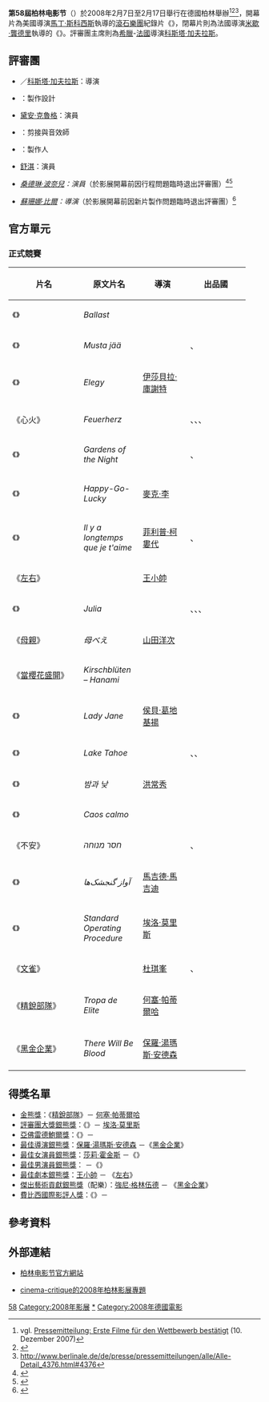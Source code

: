 {{noteTA
|T=zh-cn:第58届柏林电影节; zh-tw:第58屆柏林影展
|1=zh-cn:柏林国际电影节; zh-tw:柏林國際影展
|2=zh-cn:柏林电影节; zh-tw:柏林影展
|3=zh-cn:电影节; zh-tw:影展
|4=zh-cn:櫻桃樹-花見; zh-tw:當櫻花盛開
|5=zh-cn:黑金風雲; zh-tw:黑金企業
}}
{{Infobox Film Festival
| name           = 第58屆柏林國際電影節
| image          = 
| caption        = 
| opening        = 
| closing        = 
| location       = {{GER}}[[柏林|柏林]]
| founded        = 1951
| awardsreceived = 
| awards         = [[金熊獎|金熊獎]]
| host           = 
| number         = 
| date           = 2008年2月7日至2月17日
| website        = {{Url|http://www.berlinale.de}}
}}

'''第58屆柏林电影节'''（{{lang-de|'''''Internationale Filmfestspiele Berlin 2008'''''}}）於2008年2月7日至2月17日舉行在德國柏林舉辦<ref>vgl. [http://www.berlinale.de/de/presse/pressemitteilungen/alle/Alle-Detail_3827.html#3827 Pressemitteilung: Erste Filme für den Wettbewerb bestätigt] {{Wayback|url=http://www.berlinale.de/de/presse/pressemitteilungen/alle/Alle-Detail_3827.html#3827 |date=20080221061952 }} (10. Dezember 2007)</ref><ref>{{Cite web |url=http://www.berlinale.de/de/presse/pressemitteilungen/alle/Alle-Detail_4121.html |title=存档副本 |accessdate=2012-03-17 |archive-date=2008-01-20 |archive-url=https://web.archive.org/web/20080120111617/http://www.berlinale.de/de/presse/pressemitteilungen/alle/Alle-Detail_4121.html |dead-url=no }}</ref><ref>http://www.berlinale.de/de/presse/pressemitteilungen/alle/Alle-Detail_4376.html#4376</ref>，開幕片為美國導演[[馬丁·斯科西斯|馬丁·斯科西斯]]執導的[[滾石樂團|滾石樂團]]紀錄片《{{link-en|電光滾石|Shine a Light (film)}}》，閉幕片則為法國導演[[米歇·龔德里|米歇·龔德里]]執導的《{{link-en|王牌自拍秀|Be Kind Rewind}}》。評審團主席則為[[希臘|希臘]]-[[法國|法國]]導演[[科斯塔·加夫拉斯|科斯塔·加夫拉斯]]。

==評審團==
*{{flagicon|Greece}}／{{flagicon|France}}[[科斯塔·加夫拉斯|科斯塔·加夫拉斯]]：導演
*{{flagicon|Germany}}{{link-de|烏利·哈尼許|Uli Hanisch}}：製作設計
*{{flagicon|Germany}}[[黛安·克魯格|黛安·克魯格]]：演員
*{{flagicon|USA}}{{link-en|華特·莫屈|Walter Murch}}：剪接與音效師
*{{flagicon|Russia}}{{link-en|亞歷山大·羅德尼亞斯基|Aleksandr Rodnyansky}}：製作人
*{{flagicon|Taiwan}}[[舒淇|舒淇]]：演員
*{{flagicon|France}}''[[桑德琳·波奈兒|桑德琳·波奈兒]]：演員''（於影展開幕前因行程問題臨時退出評審團）<ref>{{cite web |url=http://moncinema.cyberpresse.ca/nouvelles-et-critiques/nouvelles/nouvelle-cinema/2944-sandrine-bonnaire-annule-sa-participation-a-la-berlinale.html |title=存档副本 |accessdate=2012-03-17 |deadurl=yes |archiveurl=https://web.archive.org/web/20080513093611/http://moncinema.cyberpresse.ca/nouvelles-et-critiques/nouvelles/nouvelle-cinema/2944-Sandrine-Bonnaire-annule-sa-participation-a-la-Berlinale.html |archivedate=2008-05-13 }}</ref><ref>{{Cite web |url=http://www.berlinale.de/en/presse/pressemitteilungen/alle/Alle-Detail_4305.html#4305 |title=Press Release by Berlinale |accessdate=2012-03-17 |archive-date=2008-03-13 |archive-url=https://web.archive.org/web/20080313061512/http://www.berlinale.de/en/presse/pressemitteilungen/alle/Alle-Detail_4305.html#4305 |dead-url=no }}</ref>
*{{flagicon|Denmark}}''[[蘇珊娜·比爾|蘇珊娜·比爾]]：導演''（於影展開幕前因新片製作問題臨時退出評審團）<ref>{{Cite web |url=http://variety.com/2008/film/news/bier-bonnaire-quit-berlin-jury-1117980388/ |title=Bier, Bonnaire quit Berlin jury |accessdate=2018-04-29 |archive-date=2018-04-29 |archive-url=https://web.archive.org/web/20180429222342/http://variety.com/2008/film/news/bier-bonnaire-quit-berlin-jury-1117980388/ |dead-url=no }}</ref>

== 官方單元 ==
=== 正式競賽 ===
{| class="sortable wikitable" width="90%" cellpadding="5"
|-
!scope="col" width="30%"| 片名
!scope="col" width="25%"| 原文片名
!scope="col" width="20%"| 導演
!scope="col" width="30%"| 出品國
|-
| 《{{link-en|沙囊|Ballast (film)}}》 || ''Ballast'' || {{link-en|蘭斯·漢莫|Lance Hammer}} || {{USA}}
|-
| 《{{link-en|冰火情敵|Black Ice (2007 film)}}》 || ''Musta jää'' || {{link-en|派特利·寇特威卡|Petri Kotwica}} || {{FIN}}、{{GER}}
|-
| 《{{link-en|禁慾 (2008年電影)|Elegy (film)|禁慾}}》 || ''Elegy'' || [[伊莎貝拉·庫謝特|伊莎貝拉·庫謝特]] || {{USA}}
|-
| 《心火》 || ''Feuerherz'' || {{link-en|路易吉·法羅尼|Luigi Falorni}} || {{GER}}、{{ITA}}、{{AUT}}、{{FRA}}
|-
| 《{{link-en|夜花園|Gardens of the Night}}》 || ''Gardens of the Night'' || {{link-en|達米安·哈里斯|Damian Harris}} || {{USA}}、{{UK}}
|-
| 《{{link-en|無憂無慮|Happy-Go-Lucky}}》 || ''Happy-Go-Lucky'' || [[麥克·李|麥克·李]] || {{UK}}
|-
| 《{{link-en|我一直深愛著你|I've Loved You So Long}}》 || ''Il y a longtemps que je t'aime'' || [[菲利普·柯婁代|菲利普·柯婁代]] || {{FRA}}、{{CAN}}
|-
|colspan=2 | 《[[左右|左右]]》 || [[王小帥|王小帥]] || {{CHN}}
|-
| 《{{link-en|茱莉亞 (2008年電影)|Julia (2008 film)|茱莉亞}}》 || ''Julia'' || {{link-fr|艾希克·宗卡|Erick Zonca}} || {{FRA}}、{{USA}}、{{MEX}}、{{BEL}}
|-
| 《[[母親_(2008年電影)|母親]]》 || ''母べえ'' || [[山田洋次|山田洋次]] || {{JPN}}
|-
| 《[[當櫻花盛開|當櫻花盛開]]》 || ''Kirschblüten – Hanami'' || {{link-en|多莉絲·朵利|Doris Dörrie}} || {{GER}}
|-
| 《{{fr-link|珍女士|Lady Jane (film, 2008)}}》 || ''Lady Jane'' || [[侯貝·葛地基揚|侯貝·葛地基揚]] || {{FRA}}
|-
| 《{{link-es|墨西哥幾點|Lake Tahoe}}》 || ''Lake Tahoe'' || {{link-es|佛南多·安博可|Fernando Eimbcke}} || {{MEX}}、{{JPN}}、{{USA}}
|-
| 《{{link-en|日与夜 (2008年電影)|Night and Day (2008 film)|日與夜}}》 || ''밤과 낮'' || [[洪常秀|洪常秀]] || {{KOR}}
|-
| 《{{link-en|我在窗外等你|Quiet Chaos (film)}}》 || ''Caos calmo'' || {{link-it|安東尼奧路·易吉葛里馬蒂|Antonello Grimaldi}} || {{ITA}}
|-
| 《不安》 || ''חסר מנוחה'' || {{link-en|埃摩斯·寇勒|Amos Kollek}} || {{ISR}}、{{GER}}
|-
| 《{{link-en|小麻雀的假期|The Song of Sparrows}}》 || ''آواز گنجشک‌ها'' || [[馬吉德·馬吉迪|馬吉德·馬吉迪]] || {{IRN}}
|-
| 《{{link-en|完全虐囚手冊|Standard Operating Procedure (film)}}》 || ''Standard Operating Procedure'' || [[埃洛·莫里斯|埃洛·莫里斯]] || {{USA}}
|-
|colspan=2 | 《[[文雀_(電影)|文雀]]》 || [[杜琪峯|杜琪峯]] || {{HKG}}、{{CHN}}
|-style="background:#FFDEAD;"
| 《[[精銳部隊|精銳部隊]]》 || ''Tropa de Elite'' || [[何塞·帕蒂爾哈|何塞·帕蒂爾哈]] || {{BRA}}
|-
| 《[[黑金風雲|黑金企業]]》 || ''There Will Be Blood'' || [[保羅·湯瑪斯·安德森|保羅·湯瑪斯·安德森]] || {{USA}}
|}

== 得獎名單 ==
*[[金熊獎|金熊獎]]：《[[精銳部隊|精銳部隊]]》－ [[何塞·帕蒂爾哈|何塞·帕蒂爾哈]]
*[[評審團大獎銀熊獎|評審團大獎銀熊獎]]：《{{link-en|完全虐囚手冊|Standard Operating Procedure (film)}}》－ [[埃洛·莫里斯|埃洛·莫里斯]]
*[[亞佛雷德鮑爾獎|亞佛雷德鮑爾獎]]：《{{link-es|墨西哥幾點|Lake Tahoe}}》－ {{link-es|佛南多·安博可|Fernando Eimbcke}}
*[[最佳導演銀熊獎|最佳導演銀熊獎]]：[[保羅·湯瑪斯·安德森|保羅·湯瑪斯·安德森]] －《[[黑金風雲|黑金企業]]》
*[[最佳女演員銀熊獎|最佳女演員銀熊獎]]：[[莎莉·霍金斯|莎莉·霍金斯]] －《{{link-en|無憂無慮|Happy-Go-Lucky}}》
*[[最佳男演員銀熊獎|最佳男演員銀熊獎]]：{{link-en|瑞札·納吉|Reza Naji}} －《{{link-en|小麻雀的假期|The Song of Sparrows}}》
*[[最佳劇本銀熊獎|最佳劇本銀熊獎]]：[[王小帥|王小帥]] － 《[[左右_(電影)|左右]]》
*[[傑出藝術貢獻銀熊獎|傑出藝術貢獻銀熊獎]]（配樂）：[[強尼·格林伍德|強尼·格林伍德]] － 《[[黑金風雲|黑金企業]]》
*[[柏林影展費比西國際影評人獎|費比西國際影評人獎]]：《{{link-es|墨西哥幾點|Lake Tahoe}}》－ {{link-es|佛南多·安博可|Fernando Eimbcke}}

== 參考資料 ==
<references />

==外部連結==
*{{de icon}}{{en icon}}[http://www.berlinale.de/ 柏林电影节官方網站] {{Wayback|url=http://www.berlinale.de/ |date=20110217150238 }}
*[http://blog.yam.com/jostar2/article/13439577 cinema-critique的2008年柏林影展專題] {{Wayback|url=http://blog.yam.com/jostar2/article/13439577 |date=20080307093121 }}

{{柏林電影節}}

[[Category:柏林电影节|58]]
[[Category:2008年影展|Category:2008年影展]]
[[Category:2008年2月|*]]
[[Category:2008年德國電影|Category:2008年德國電影]]